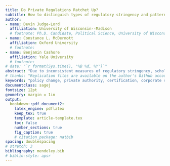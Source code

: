 ```yaml
---
title: Do Private Regulations Ratchet Up?
subtitle: How to distinguish types of regulatory stringency and patterns of change
author: 
- name: Devin Judge-Lord
  affiliation: University of Wisconsin--Madison
  # footnote: Ph.D. Candidate, Political Science, University of Wisconsin--Madison
- name: Constance L. McDermott
  affiliation: Oxford University
  # footnote: 
- name: Benjamin Cashore
  affiliation: Yale University
  # footnote: 
# date: "`r format(Sys.time(), '%B %d, %Y')`"
abstract: "Due to inconsistent measures of regulatory stringency, scholars offer conflicting accounts about whether competing private governance initiatives “race to the bottom,” “ratchet up,” “converge,” or “diverge.” To remedy this, we offer a framework to distinguish three often-conflated measures: regulatory scope, prescriptiveness, and performance levels. We use our framework to compare competing U.S. forestry certification programs, one founded by environmental activists and their allies, the other by the American Forest & Paper Association. We find “upward” but also divergent policy prescriptiveness, with the activist-founded program adding requirements that impose costs on firms and the industry-backed program mostly adding requirements with net benefits to the sector. These results are consistent with the hypothesis that industry-backed programs emphasize less costly types of stringency than activist-backed programs. Furthermore, we find several more nuanced patterns of change that previous scholarship failed to anticipate, illustrating how disentangling types of stringency can improve theory building and testing."
# thanks: "Replication files are available on the author's Github account..."
keywords: "policy change, private authority, certification, corporate social responsibility, private governance"
documentclass: sagej
fontsize: 12pt
geometry: margin = 1in
output: 
  bookdown::pdf_document2:
    latex_engine: pdflatex
    keep_tex: true
    template: article-template.tex
    toc: false
    number_sections: true
    fig_caption: true
    # citation_package: natbib
spacing: doublespacing
# stretch: 3
bibliography: mendeley.bib
# biblio-style: apsr
---
```

